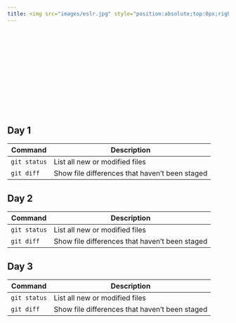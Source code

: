 ```yaml
---
title: <img src="images/eslr.jpg" style="position:absolute;top:0px;right:0px;" />
---
```

<br/>
<br/>
<br/>
<br/>
<br/>
<br/>
<br/>
<br/>
<br/>
<br/>
<br/>

## Day 1

| Command | Description |
| --- | --- |
| `git status` | List all new or modified files |
| `git diff` | Show file differences that haven't been staged |

## Day 2

| Command | Description |
| --- | --- |
| `git status` | List all new or modified files |
| `git diff` | Show file differences that haven't been staged |

## Day 3

| Command | Description |
| --- | --- |
| `git status` | List all new or modified files |
| `git diff` | Show file differences that haven't been staged |